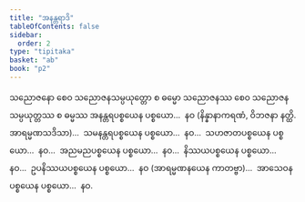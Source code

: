 ```yaml
---
title: "အနန္တရာဒိ"
tableOfContents: false
sidebar:
  order: 2
type: "tipitaka"
basket: "ab"
book: "p2"
---
```



<DynamicBreadcrumb />

<Division number="109" book="p2" e="ch" v="38" p="199">

<Paragraph number="1598" book="p2">
သညောဇနော စေဝ သညောဇနသမ္ပယုတ္တော စ ဓမ္မော သညောဇနဿ စေဝ သညောဇနသမ္ပယုတ္တဿ စ ဓမ္မဿ အနန္တရပစ္စယေန ပစ္စယော…  နဝ (နိန္နာနာကရဏံ, ဝိဘဇနာ နတ္ထိ. အာရမ္မဏသဒိသာ)…  သမနန္တရပစ္စယေန ပစ္စယော…  နဝ…  သဟဇာတပစ္စယေန ပစ္စယော…  နဝ…  အညမညပစ္စယေန ပစ္စယော…  နဝ…  နိဿယပစ္စယေန ပစ္စယော…  နဝ…  ဥပနိဿယပစ္စယေန ပစ္စယော…  နဝ (အာရမ္မဏနယေန ကာတဗ္ဗာ)…  အာသေဝနပစ္စယေန ပစ္စယော…  နဝ.
</Paragraph>
</Division>